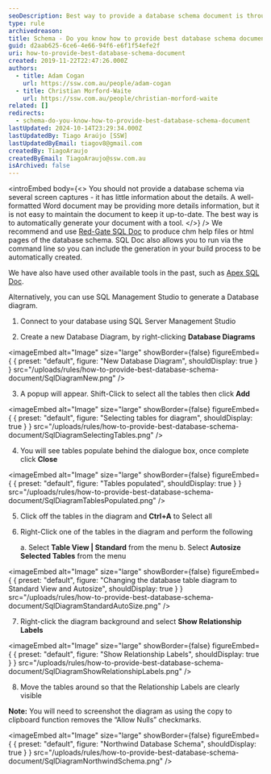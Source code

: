 ```yaml
---
seoDescription: Best way to provide a database schema document is through automatic generation using tools like Red-Gate SQL Doc or Apex SQL Doc, which can produce chm help files or html pages of the database schema.
type: rule
archivedreason:
title: Schema - Do you know how to provide best database schema document?
guid: d2aab625-6ce6-4e66-94f6-e6f1f54efe2f
uri: how-to-provide-best-database-schema-document
created: 2019-11-22T22:47:26.000Z
authors:
  - title: Adam Cogan
    url: https://ssw.com.au/people/adam-cogan
  - title: Christian Morford-Waite
    url: https://ssw.com.au/people/christian-morford-waite
related: []
redirects:
  - schema-do-you-know-how-to-provide-best-database-schema-document
lastUpdated: 2024-10-14T23:29:34.000Z
lastUpdatedBy: Tiago Araújo [SSW]
lastUpdatedByEmail: tiagov8@gmail.com
createdBy: TiagoAraujo
createdByEmail: TiagoAraujo@ssw.com.au
isArchived: false
---
```


<introEmbed
  body={<>
You should not provide a database schema via several screen captures - it has little information about the details. A well-formatted Word document may be providing more details information, but it is not easy to maintain the document to keep it up-to-date. The best way is to automatically generate your document with a tool.
  </>}
/>
We recommend and use [Red-Gate SQL Doc](https://www.ssw.com.au/archive/standards/developer-general/sqlservertools.html#SqlDoc) to produce chm help files or html pages of the database schema. SQL Doc also allows you to run via the command line so you can include the generation in your build process to be automatically created.

We have also have used other available tools in the past, such as [Apex SQL Doc](https://www.ssw.com.au/archive/standards/developer-general/sqlservertools.html#ApexSqlDoc).

Alternatively, you can use SQL Management Studio to generate a Database diagram.

1. Connect to your database using SQL Server Management Studio

2. Create a new Database Diagram, by right-clicking **Database Diagrams**
   
<imageEmbed
  alt="Image"
  size="large"
  showBorder={false}
  figureEmbed={ {
    preset: "default",
    figure: "New Database Diagram",
    shouldDisplay: true
  } }
  src="/uploads/rules/how-to-provide-best-database-schema-document/SqlDiagramNew.png"
/>

3. A popup will appear. Shift-Click to select all the tables then click **Add**
   
<imageEmbed
  alt="Image"
  size="large"
  showBorder={false}
  figureEmbed={ {
    preset: "default",
    figure: "Selecting tables for diagram",
    shouldDisplay: true
  } }
  src="/uploads/rules/how-to-provide-best-database-schema-document/SqlDiagramSelectingTables.png"
/>

4. You will see tables populate behind the dialogue box, once complete click **Close**
   
<imageEmbed
  alt="Image"
  size="large"
  showBorder={false}
  figureEmbed={ {
    preset: "default",
    figure: "Tables populated",
    shouldDisplay: true
  } }
  src="/uploads/rules/how-to-provide-best-database-schema-document/SqlDiagramTablesPopulated.png"
/>

5. Click off the tables in the diagram and **Ctrl+A** to Select all

6. Right-Click one of the tables in the diagram and perform the following

   a. Select **Table View | Standard** from the menu
   b. Select **Autosize Selected Tables** from the menu

   
<imageEmbed
  alt="Image"
  size="large"
  showBorder={false}
  figureEmbed={ {
    preset: "default",
    figure: "Changing the database table diagram to Standard View and Autosize",
    shouldDisplay: true
  } }
  src="/uploads/rules/how-to-provide-best-database-schema-document/SqlDiagramStandardAutoSize.png"
/>

7. Right-click the diagram background and select **Show Relationship Labels**
   
<imageEmbed
  alt="Image"
  size="large"
  showBorder={false}
  figureEmbed={ {
    preset: "default",
    figure: "Show Relationship Labels",
    shouldDisplay: true
  } }
  src="/uploads/rules/how-to-provide-best-database-schema-document/SqlDiagramShowRelationshipLabels.png"
/>

8. Move the tables around so that the Relationship Labels are clearly visible

**Note:** You will need to screenshot the diagram as using the copy to clipboard function removes the “Allow Nulls” checkmarks.


<imageEmbed
  alt="Image"
  size="large"
  showBorder={false}
  figureEmbed={ {
    preset: "default",
    figure: "Northwind Database Schema",
    shouldDisplay: true
  } }
  src="/uploads/rules/how-to-provide-best-database-schema-document/SqlDiagramNorthwindSchema.png"
/>
